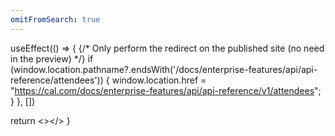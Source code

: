 ```yaml
---
omitFromSearch: true
---
```



  useEffect(() => {
    {/* Only perform the redirect on the published site (no need in the preview) */}
    if (window.location.pathname?.endsWith('/docs/enterprise-features/api/api-reference/attendees')) {
      window.location.href = "https://cal.com/docs/enterprise-features/api/api-reference/v1/attendees";
    }
  }, [])
  
  return <></>
}

<Redirect />
